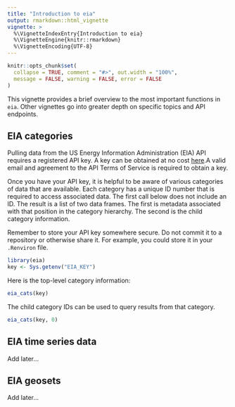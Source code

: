 ```yaml
---
title: "Introduction to eia"
output: rmarkdown::html_vignette
vignette: >
  %\VignetteIndexEntry{Introduction to eia}
  %\VignetteEngine{knitr::rmarkdown}
  %\VignetteEncoding{UTF-8}
---
```


```r
knitr::opts_chunk$set(
  collapse = TRUE, comment = "#>", out.width = "100%",
  message = FALSE, warning = FALSE, error = FALSE
)
```

This vignette provides a brief overview to the most important functions in `eia`. Other vignettes go into greater depth on specific topics and API endpoints.

## EIA categories

Pulling data from the US Energy Information Administration (EIA) API requires a registered API key. A key can be obtained at no cost [here](https://www.eia.gov/opendata/register.php).A valid email and agreement to the API Terms of Service is required to obtain a key.

Once you have your API key, it is helpful to be aware of various categories of data that are available. Each category has a unique ID number that is required to access associated data. The first call below does not include an ID. The result is a list of two data frames. The first is metadata associated with that position in the category hierarchy. The second is the child category information.

Remember to store your API key somewhere secure. Do not commit it to a repository or otherwise share it. For example, you could store it in your `.Renviron` file.

```r
library(eia)
key <- Sys.getenv("EIA_KEY")
```

Here is the top-level category information:

```r
eia_cats(key)
```

The child category IDs can be used to query results from that category.

```r
eia_cats(key, 0)
```

## EIA time series data

Add later...

## EIA geosets

Add later...
